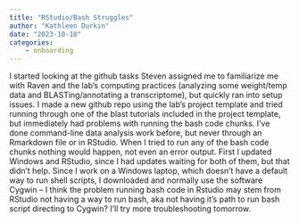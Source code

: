 ```yaml
---
title: "RStudio/Bash Struggles"
author: "Kathleen Durkin"
date: "2023-10-10"
categories:
    - onboarding
---
```


I started looking at the github tasks Steven assigned me to familiarize me with Raven and the lab's computing practices (analyzing some weight/temp data and BLASTing/annotating a transcriptome), but quickly ran into setup issues. I made a new github repo using the lab's project template and tried running through one of the blast tutorials included in the project template, but immediately had problems with running the bash code chunks. I've done command-line data analysis work before, but never through an Rmarkdown file or in RStudio. When I tried to run any of the bash code chunks nothing would happen, not even an error output. First I updated Windows and RStudio, since I had updates waiting for both of them, but that didn't help. Since I work on a Windows laptop, which doesn't have a default way to run shell scripts, I downloaded and normally use the software Cygwin -- I think the problem running bash code in Rstudio may stem from RStudio not having a way to run bash, aka not having it's path to run bash script directing to Cygwin? I'll try more troubleshooting tomorrow.
